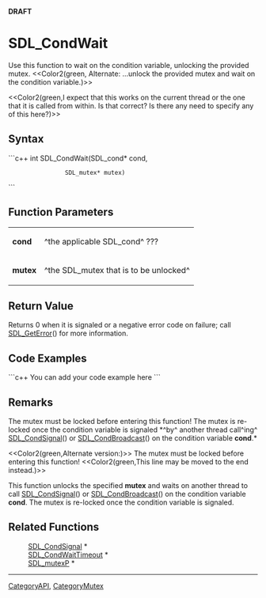 <!-- pragma section-numbers off -->
<!-- pragma disable-camelcase -->
'''DRAFT'''

= SDL_CondWait =
Use this function to wait on the condition variable, unlocking the provided mutex.  <<Color2(green, Alternate:  ...unlock the provided mutex and wait on the condition variable.)>>

<<Color2(green,I expect that this works on the current thread or the one that it is called from within.  Is that correct?  Is there any need to specify any of this here?)>>


== Syntax ==
```c++
int SDL_CondWait(SDL_cond*  cond,
                 SDL_mutex* mutex)
```

== Function Parameters ==
{|
|'''cond'''
|^the applicable SDL_cond^ ???
|-
|'''mutex'''
|^the SDL_mutex that is to be unlocked^
|}

== Return Value ==
Returns 0 when it is signaled or a negative error code on failure; call [[SDL_GetError]]() for more information.

== Code Examples ==
```c++
You can add your code example here
```

== Remarks ==
The mutex must be locked before entering this function!  The mutex is re-locked once the condition variable is signaled *^by^ another thread call^ing^ [[SDL_CondSignal]]() or [[SDL_CondBroadcast]]() on the condition variable '''cond'''.*

<<Color2(green,Alternate version:)>>
The mutex must be locked before entering this function!  <<Color2(green,This line may be moved to the end instead.)>>

This function unlocks the specified '''mutex''' and waits on another thread to call [[SDL_CondSignal]]() or [[SDL_CondBroadcast]]() on the condition variable '''cond'''.  The mutex is re-locked once the condition variable is signaled.

== Related Functions ==
:[[SDL_CondSignal]] *
:[[SDL_CondWaitTimeout]] *
:[[SDL_mutexP]] *

----
[[CategoryAPI]], [[CategoryMutex]]
